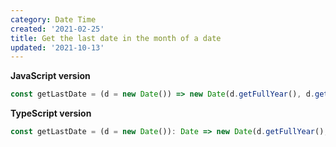 ```yaml
---
category: Date Time
created: '2021-02-25'
title: Get the last date in the month of a date
updated: '2021-10-13'
---
```


**JavaScript version**

```js
const getLastDate = (d = new Date()) => new Date(d.getFullYear(), d.getMonth() + 1, 0);
```

**TypeScript version**

```js
const getLastDate = (d = new Date()): Date => new Date(d.getFullYear(), d.getMonth() + 1, 0);
```

